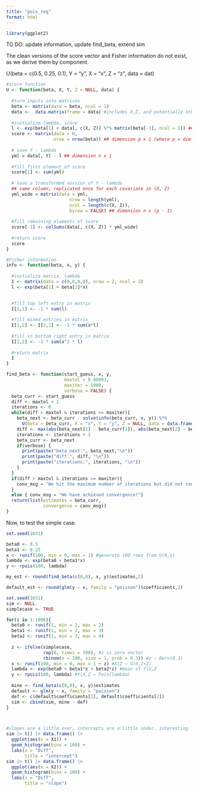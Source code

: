 ```yaml
---
title: "pois_reg"
format: html
---
```


```r
library(ggplot2)
```

TO DO: update information, update find_beta, extend sim

The clean versions of the score vector and Fisher information do not exist, as we derive them by component.



U(beta = c(0.5, 0.25, 0.1), 
  Y = "y", 
  X = "x", 
  Z = "z", 
  data = dat)

```r
#score function
U <- function(beta, X, Y, Z = NULL, data) {
  
  #turn inputs into matrices
  beta <- matrix(data = beta, ncol = 1)
  data <-  data.matrix(frame = data) #includes X,Z, and potentially other covars
  
  #initialize lambda, score
  l <- exp(beta[1] + data[, c(X, Z)] %*% matrix(beta[-1], ncol = 1)) ## dimension n x 1
  score <- matrix(data = 0, 
                  nrow = nrow(beta)) ## dimension p x 1 (where p = dim(beta))
  
  # save Y - lambda 
  yml = data[, Y] - l ## dimension n x 1
  
  #fill first element of score
  score[1] <- sum(yml)
    
  # save a transformed version of Y - lambda
  ## same column, replicated once for each covariate in (X, Z)
  yml_wide = matrix(data = yml, 
                        nrow = length(yml),
                        ncol = length(c(X, Z)), 
                        byrow = FALSE) ## dimension n x (p - 1)
  
  #fill remaining elements of score
  score[-1] <- colSums(data[, c(X, Z)] * yml_wide)
  
  #return score
  score
}

#Fisher information
info <- function(beta, x, y) {
  
  #initialize matrix, lambda
  I <- matrix(data = c(0,0,0,0), nrow = 2, ncol = 2)
  l <- exp(beta[1] + beta[2]*x)

  
  #fill top left entry in matrix
  I[1,1] <- -1 * sum(l)
  
  #fill mixed entries in matrix
  I[1,2] <- I[2,1] <- -1 * sum(x*l)
  
  #fill in bottom right entry in matrix
  I[2,2] <- -1 * sum(x^2 * l)
  
  #return matrix
  I
}
```

```r
find_beta <- function(start_guess, x, y,
                      maxtol = 0.00001,
                      maxiter = 1000,
                      verbose = FALSE) {
  beta_curr <- start_guess
  diff <- maxtol + 1
  iterations <- 0
  while(diff > maxtol & iterations <= maxiter){
    beta_next <- beta_curr - solve(info(beta_curr, x, y)) %*% 
      U(beta = beta_curr, X = "x", Y = "y", Z = NULL, data = data.frame(x, y))#U(beta_curr, x, y)
    diff <- max(abs(beta_next[1] - beta_curr[1]), abs(beta_next[2] - beta_curr[2]))
    iterations <- iterations + 1
    beta_curr <- beta_next
    if(verbose) {
      print(paste("beta_next:", beta_next,"\n"))
      print(paste("diff:", diff, "\n"))
      print(paste("iterations:", iterations, "\n"))
    }
  }
  if(diff > maxtol & iterations >= maxiter){
    conv_msg = "We hit the maximum number of iterations but did not converge."
  }
  else { conv_msg = "We have achieved convergence!"}
  return(list(estimates = beta_curr,
              convergence = conv_msg))
}
```

Now, to test the simple case.
```r
set.seed(1031)

beta0 <- 0.5
beta1 <- 0.25
x <- runif(100, min = 0, max = 1) #generate 100 rows from U(0,1)
lambda <- exp(beta0 + beta1*x)
y <- rpois(100, lambda)

my_est <- round(find_beta(c(0,0), x, y)$estimates,2) 

default_est <- round(glm(y ~ x, family = "poisson")$coefficients,2)

```

```r
set.seed(1031)
sim <- NULL
simplecase <- TRUE

for(i in 1:1000){
  beta0 <- runif(1, min = 1, max = 2)
  beta1 <- runif(1, min = 2, max = 3)
  beta2 <- runif(1, min = 3, max = 4)
  
  z <- ifelse(simplecase, 
              rep(0, times = 100), #z is zero vector
              rbinom(n = 100, size = 1, prob = 0.3)) #z ~ Bern(0.3)
  x <- runif(100, min = 0, max = 1 + z) #X|Z ~ U(0,1+Z)
  lambda <- exp(beta0 + beta1*x + beta2*z) #mean of Y|X,Z
  y <- rpois(100, lambda) #Y|X,Z ~ Pois(lambda)
  
  mine <- find_beta(c(0,0), x, y)$estimates
  default <- glm(y ~ x, family = "poisson")
  def <- c(default$coefficients[1], default$coefficients[2])
  sim <- cbind(sim, mine - def)
}



#slopes are a little over, intercepts are a little under. interesting
sim |> t() |> data.frame() |> 
  ggplot(aes(x = X1)) + 
  geom_histogram(bins = 100) +
  labs(x = "Diff",
       title = "intercept") 
sim |> t() |> data.frame() |> 
  ggplot(aes(x = X2)) + 
  geom_histogram(bins = 100) +
  labs(x = "Diff", 
       title = "slope")
```

